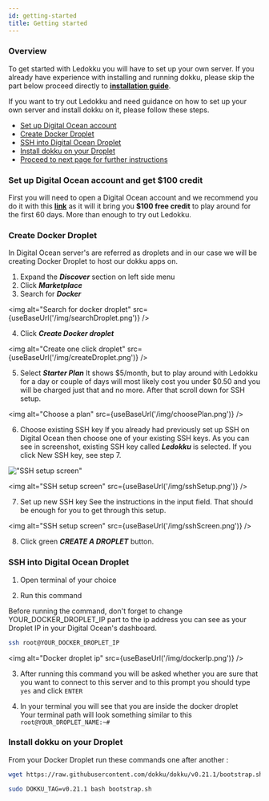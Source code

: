 ```yaml
---
id: getting-started
title: Getting started
---
```



### Overview

To get started with Ledokku you will have to set up your own server. If you already
have experience with installing and running dokku, please skip the part below proceed directly to [**installation guide**](installation.md).

If you want to try out Ledokku and need guidance on how to set up your own server and install dokku on it, please follow these steps.

- [Set up Digital Ocean account](#set-up-digital-ocean-account-and-get-100-credit)
- [Create Docker Droplet](#create-docker-droplet)
- [SSH into Digital Ocean Droplet](#ssh-into-digital-ocean-droplet)
- [Install dokku on your Droplet](#install-dokku-on-your-droplet)
- [Proceed to next page for further instructions](#proceed-to-next-page-to-install-ledokku)

### Set up Digital Ocean account and get $100 credit

First you will need to open a Digital Ocean account and we recommend you do it with this [**link**](https://m.do.co/c/35f78321cb42) as it will it bring you **\$100 free credit** to play around for the first 60 days. More than enough to try out Ledokku.

### Create Docker Droplet

In Digital Ocean server's are referred as droplets and in our case we will
be creating Docker Droplet to host our dokku apps on.

1. Expand the **_Discover_** section on left side menu
2. Click **_Marketplace_**
3. Search for **_Docker_**

<img
  alt="Search for docker droplet"
  src={useBaseUrl('/img/searchDroplet.png')}
/>

4. Click **_Create Docker droplet_**

<img
  alt="Create one click droplet"
  src={useBaseUrl('/img/createDroplet.png')}
/>

5. Select **_Starter Plan_**
   It shows $5/month, but to play around with Ledokku for a day or couple of days will most 
likely cost you under $0.50 and you will be charged just that and no more. After that scroll down for SSH setup.

<img alt="Choose a plan" src={useBaseUrl('/img/choosePlan.png')} />

6. Choose existing SSH key
   If you already had previously set up SSH on Digital Ocean then choose one of your
   existing SSH keys. As you can see in screenshot, existing SSH key called **_Ledokku_** is selected. If you click New SSH key, see step 7.

!["SSH setup screen"](/../static/img/sshSetup.png)

<img alt="SSH setup screen" src={useBaseUrl('/img/sshSetup.png')} />

7. Set up new SSH key
   See the instructions in the input field. That should be enough for you to get through this setup.

<img alt="SSH setup screen" src={useBaseUrl('/img/sshScreen.png')} />

8. Click green **_CREATE A DROPLET_** button.

### SSH into Digital Ocean Droplet

1. Open terminal of your choice

2. Run this command

Before running the command, don't forget to change YOUR_DOCKER_DROPLET_IP part to the
ip address you can see as your Droplet IP in your Digital Ocean's dashboard.

```sh
ssh root@YOUR_DOCKER_DROPLET_IP
```

<img alt="Docker droplet ip" src={useBaseUrl('/img/dockerIp.png')} />

3. After running this command you will be asked whether you are sure that you want to connect
   to this server and to this prompt you should type `yes` and click `ENTER`

4. In your terminal you will see that you are inside the docker droplet <br/>
   Your terminal path will look something similar to this `root@YOUR_DROPLET_NAME:~#`

### Install dokku on your Droplet

From your Docker Droplet run these commands one after another :

```sh
wget https://raw.githubusercontent.com/dokku/dokku/v0.21.1/bootstrap.sh
```

```sh
sudo DOKKU_TAG=v0.21.1 bash bootstrap.sh
```
